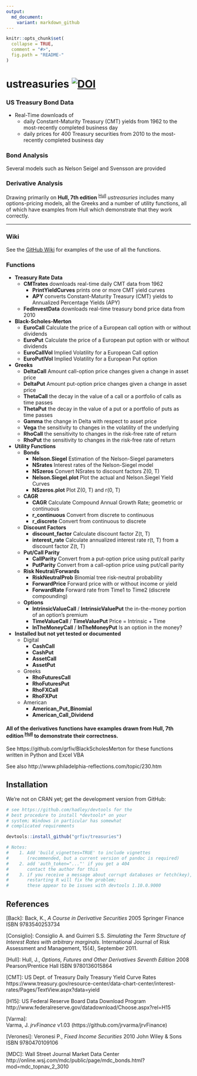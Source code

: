```yaml
---
output:
  md_document:
    variant: markdown_github
---
```


```r
knitr::opts_chunk$set(
  collapse = TRUE,
  comment = "#>",
  fig.path = "README-"
)
```
ustreasuries      [![DOI](https://zenodo.org/badge/5738/grfiv/ustreasuries.svg)](https://zenodo.org/badge/latestdoi/5738/grfiv/ustreasuries)   
===============   

### US Treasury Bond Data   

* Real-Time downloads of   
    * daily Constant-Maturity Treasury (CMT) yields from 1962 to the most-recently completed business day   
    * daily prices for 400 Treasury securities from 2010 to the most-recently completed business day   

### Bond Analysis   
Several models such as Nelson Seigel and Svensson are provided   

### Derivative Analysis   
Drawing primarily on **Hull, 7th edition** <sup>[Hull](#Hull)</sup> *ustreasuries* includes many options-pricing models, all the Greeks and a number of utility functions, all of which have examples from Hull which demonstrate that they work correctly.

--------------------------------------------------------------------------------

### Wiki
See the [GitHub Wiki](https://github.com/grfiv/ustreasuries/wiki) for examples of the use of all the functions.

### Functions

* **Treasury Rate Data**
    * **CMTrates** downloads real-time daily CMT data from 1962
        * **PrintYieldCurves** prints one or more CMT yield curves
        * **APY** converts Constant-Maturity Treasury (CMT) yields to Annualized 
        Percentage Yields (APY)
    * **FedInvestData** downloads real-time treasury bond price data from 2010
* **Black-Scholes-Merton**
    * **EuroCall** Calculate the price of a European call option with or without dividends
    * **EuroPut** Calculate the price of a European put option with or without dividends
    * **EuroCallVol** Implied Volatility for a European Call option
    * **EuroPutlVol** Implied Volatility for a European Put option
* **Greeks**
    * **DeltaCall** Amount call-option price changes given a change in asset price
    * **DeltaPut** Amount put-option price changes given a change in asset price
    * **ThetaCall** the decay in the value of a call or a portfolio of calls as time passes
    * **ThetaPut** the decay in the value of a put or a portfolio of puts as time passes
    * **Gamma** the change in Delta with respect to asset price
    * **Vega** the sensitivity to changes in the volatility of the underlying
    * **RhoCall** the sensitivity to changes in the risk-free rate of return
    * **RhoPut** the sensitivity to changes in the risk-free rate of return
* **Utility Functions**
    * **Bonds**   
        * **Nelson.Siegel** Estimation of the Nelson-Siegel parameters
        * **NSrates** Interest rates of the Nelson-Siegel model
        * **NSzeros** Convert NSrates to discount factors Z(0, T)
        * **Nelson.Siegel.plot** Plot the actual and Nelson.Siegel Yield Curves
        * **NSzeros.plot** Plot Z(0, T) and r(0, T)
    * **CAGR**
        * **CAGR** Calculate Compound Annual Growth Rate; geometric or continuous
        * **r_continuous** Convert from discrete to continuous
        * **r_discrete** Convert from continuous to discrete
    * **Discount Factors**
        * **discount_factor** Calculate discount factor Z(t, T)
        * **interest_rate** Calculate annualized interest rate r(t, T) from a discount factor Z(t, T)
    * **Put/Call Parity**
        * **CallParity** Convert from a put-option price using put/call parity
        * **PutParity** Convert from a call-option price using put/call parity
    * **Risk Neutral/Forwards**
        * **RiskNeutralProb** Binomial tree risk-neutral probability
        * **ForwardPrice** Forward price with or without income or yield
        * **ForwardRate** Forward rate from Time1 to Time2 (discrete compounding)
    * **Options**
        * **IntrinsicValueCall** / **IntrinsicValuePut** the in-the-money portion of an option's premium
        * **TimeValueCall** / **TimeValuePut** Price = Intrinsic + Time
        * **InTheMoneyCall** / **InTheMoneyPut** Is an option in the money?
* **Installed but not yet tested or documented**
    * Digital
        * **CashCall**
        * **CashPut**
        * **AssetCall**
        * **AssetPut**
    * Greeks
        * **RhoFuturesCall**
        * **RhoFuturesPut**
        * **RhoFXCall**
        * **RhoFXPut**
    * American
        * **American_Put_Binomial**
        * **American_Call_Dividend**
    
    
    
    
#### All of the derivatives functions have examples drawn from  **Hull, 7th edition** <sup>[Hull](#Hull)</sup> to demonstrate their correctness.
    
See https://github.com/grfiv/BlackScholesMerton for these functions written in Python and Excel VBA   

See also http://www.philadelphia-reflections.com/topic/230.htm

## Installation

We're not on CRAN yet; get the development version from GitHub:

```R
# see https://github.com/hadley/devtools for the
# best procedure to install *devtools* on your
# system; Windows in particular has somewhat
# complicated requirements

devtools::install_github("grfiv/treasuries")

# Notes: 
#    1. Add 'build_vignettes=TRUE' to include vignettes 
#       (recommended, but a current version of pandoc is required)
#    2. add 'auth_token="..."' if you get a 404
#       contact the author for this
#    3. if you receive a message about corrupt databases or fetch(key), 
#       restarting R will fix the problem;
#       these appear to be issues with devtools 1.10.0.9000
```

## References

<a name="Back">[Back]</a>:
Back, K., *A Course in Derivative Securities* 2005 Springer Finance ISBN 9783540253734 

<a name="Consiglio">[Consiglio]</a>:
Consiglio A. and Guirreri S.S. *Simulating the Term Structure of Interest Rates with
  arbitrary marginals*. International Journal of Risk Assessment and Management, 15(4),
  September 2011.

<a name="Hull">[Hull]</a>:
Hull, J., *Options, Futures and Other Derivatives Seventh Edition* 2008 Pearson/Prentice Hall ISBN 9780136015864   

<a name="CMT">[CMT]</a>:
US Dept. of Treasury Daily Treasury Yield Curve Rates   
https://www.treasury.gov/resource-center/data-chart-center/interest-rates/Pages/TextView.aspx?data=yield   

<a name="H15">[H15]</a>:
US Federal Reserve Board Data Download Program   
http://www.federalreserve.gov/datadownload/Choose.aspx?rel=H15   

<a name="Varma">[Varma]</a>:   
Varma, J. *jrvFinance* v1.03 (https://github.com/jrvarma/jrvFinance)

<a name="Veronesi">[Veronesi]</a>:
Veronesi P., *Fixed Income Securities* 2010 John Wiley & Sons ISBN 9780470109106

<a name="MDC">[MDC]</a>:
Wall Street Journal Market Data Center   
http://online.wsj.com/mdc/public/page/mdc_bonds.html?mod=mdc_topnav_2_3010





